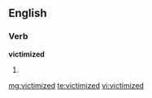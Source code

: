 ==English==

===Verb===
'''victimized'''

# {{past of|[[victimize]]}}

[[mg:victimized]]
[[te:victimized]]
[[vi:victimized]]